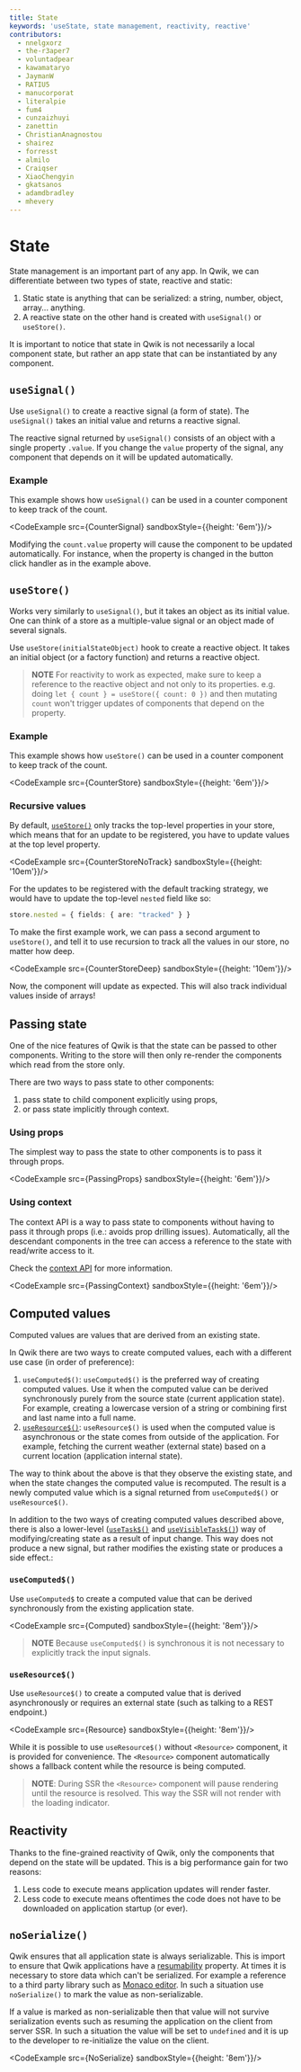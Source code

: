 ```yaml
---
title: State
keywords: 'useState, state management, reactivity, reactive'
contributors:
  - nnelgxorz
  - the-r3aper7
  - voluntadpear
  - kawamataryo
  - JaymanW
  - RATIU5
  - manucorporat
  - literalpie
  - fum4
  - cunzaizhuyi
  - zanettin
  - ChristianAnagnostou
  - shairez
  - forresst
  - almilo
  - Craiqser
  - XiaoChengyin
  - gkatsanos
  - adamdbradley
  - mhevery
---
```



# State

State management is an important part of any app. In Qwik, we can differentiate between two types of state, reactive and static:
1. Static state is anything that can be serialized: a string, number, object, array... anything.
2. A reactive state on the other hand is created with `useSignal()` or `useStore()`.

It is important to notice that state in Qwik is not necessarily a local component state, but rather an app state that can be instantiated by any component.

## `useSignal()`

Use `useSignal()` to create a reactive signal (a form of state). The `useSignal()` takes an initial value and returns a reactive signal.

The reactive signal returned by `useSignal()` consists of an object with a single property `.value`. If you change the `value` property of the signal, any component that depends on it will be updated automatically.

### Example

This example shows how `useSignal()` can be used in a counter component to keep track of the count.

<CodeExample src={CounterSignal} sandboxStyle={{height: '6em'}}/>

Modifying the `count.value` property will cause the component to be updated automatically. For instance, when the property is changed in the button click handler as in the example above.

## `useStore()`

Works very similarly to `useSignal()`, but it takes an object as its initial value. One can think of a store as a multiple-value signal or an object made of several signals.

Use `useStore(initialStateObject)` hook to create a reactive object. It takes an initial object (or a factory function) and returns a reactive object.

> **NOTE** For reactivity to work as expected, make sure to keep a reference to the reactive object and not only to its properties. e.g. doing `let { count } = useStore({ count: 0 })` and then mutating `count` won't trigger updates of components that depend on the property.

### Example

This example shows how `useStore()` can be used in a counter component to keep track of the count.

<CodeExample src={CounterStore} sandboxStyle={{height: '6em'}}/>

### Recursive values

By default, [`useStore()`](/docs/(qwik)/components/state/index.mdx#usestore) only tracks the top-level properties in your store, which means that for an update to be registered, you have to update values at the top level property.

<CodeExample src={CounterStoreNoTrack} sandboxStyle={{height: '10em'}}/>

For the updates to be registered with the default tracking strategy, we would have to update the top-level `nested` field like so:

```ts
store.nested = { fields: { are: "tracked" } }
```

To make the first example work, we can pass a second argument to `useStore()`, and tell it to use recursion to track all the values in our store, no matter how deep.

<CodeExample src={CounterStoreDeep} sandboxStyle={{height: '10em'}}/>

Now, the component will update as expected. This will also track individual values inside of arrays!

## Passing state

One of the nice features of Qwik is that the state can be passed to other components. Writing to the store will then only re-render the components which read from the store only.

There are two ways to pass state to other components: 
1. pass state to child component explicitly using props, 
2. or pass state implicitly through context.

### Using props

The simplest way to pass the state to other components is to pass it through props.

<CodeExample src={PassingProps} sandboxStyle={{height: '6em'}}/>

### Using context

The context API is a way to pass state to components without having to pass it through props (i.e.: avoids prop drilling issues). Automatically, all the descendant components in the tree can access a reference to the state with read/write access to it.

Check the [context API](../context/index.mdx) for more information.

<CodeExample src={PassingContext} sandboxStyle={{height: '6em'}}/>


## Computed values

Computed values are values that are derived from an existing state.

In Qwik there are two ways to create computed values, each with a different use case (in order of preference):
1. `useComputed$()`: `useComputed$()` is the preferred way of creating computed values. Use it when the computed value can be derived synchronously purely from the source state (current application state).  For example, creating a lowercase version of a string or combining first and last name into a full name.
3. [`useResource$()`](/docs/(qwik)/components/resource/index.mdx): `useResource$()` is used when the computed value is asynchronous or the state comes from outside of the application. For example, fetching the current weather (external state) based on a current location (application internal state).

The way to think about the above is that they observe the existing state, and when the state changes the computed value is recomputed. The result is a newly computed value which is a signal returned from `useComputed$()` or `useResource$()`.

In addition to the two ways of creating computed values described above, there is also a lower-level ([`useTask$()`](/docs/(qwik)/components/tasks/index.mdx#usetask) and [`useVisibleTask$()`](/docs/components/tasks/#usevisibletask)) way of modifying/creating state as a result of input change. This way does not produce a new signal, but rather modifies the existing state or produces a side effect.: 


### `useComputed$()`

Use `useComputed$` to create a computed value that can be derived synchronously from the existing application state. 

<CodeExample src={Computed} sandboxStyle={{height: '8em'}}/>

> **NOTE** Because `useComputed$()` is synchronous it is not necessary to explicitly track the input signals.


### `useResource$()`

Use `useResource$()` to create a computed value that is derived asynchronously or requires an external state (such as talking to a REST endpoint.) 

<CodeExample src={Resource} sandboxStyle={{height: '8em'}}/>

While it is possible to use `useResource$()` without `<Resource>` component, it is provided for convenience. The `<Resource>` component automatically shows a fallback content while the resource is being computed. 

> **NOTE**: During SSR the `<Resource>` component will pause rendering until the resource is resolved. This way the SSR will not render with the loading indicator.


## Reactivity

Thanks to the fine-grained reactivity of Qwik, only the components that depend on the state will be updated. This is a big performance gain for two reasons:
1. Less code to execute means application updates will render faster.
2. Less code to execute means oftentimes the code does not have to be downloaded on application startup (or ever). 

## `noSerialize()`

Qwik ensures that all application state is always serializable. This is import to ensure that Qwik applications have a [resumability](/docs/concepts/resumable/) property. At times it is necessary to store data which can't be serialized. For example a reference to a third party library such as [Monaco editor](https://microsoft.github.io/monaco-editor/). In such a situation use `noSerialize()` to mark the value as non-serializable.

If a value is marked as non-serializable then that value will not survive serialization events such as resuming the application on the client from server SSR. In such a situation the value will be set to `undefined` and it is up to the developer to re-initialize the value on the client.

<CodeExample src={NoSerialize} sandboxStyle={{height: '8em'}}/>

